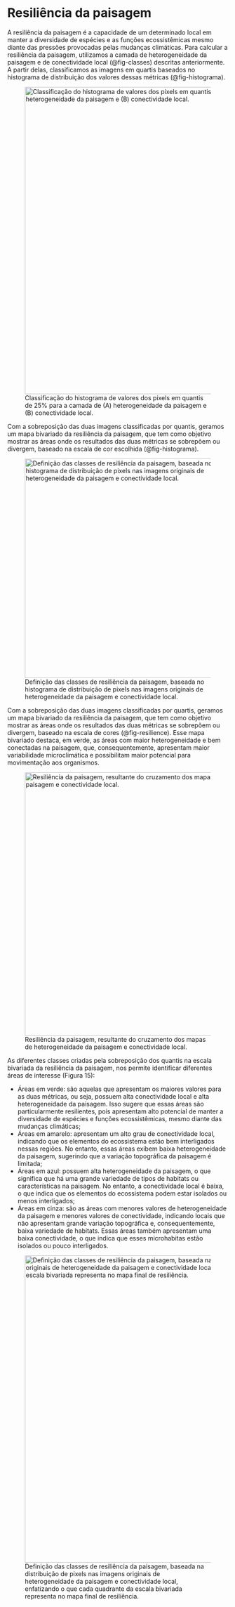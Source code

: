 # Resiliência da paisagem

A resiliência da paisagem é a capacidade de um determinado local em manter a diversidade de espécies e as funções ecossistêmicas mesmo diante das pressões provocadas pelas mudanças climáticas. Para calcular a resiliência da paisagem, utilizamos a camada de heterogeneidade da paisagem e de conectividade local (@fig-classes) descritas anteriormente. A partir delas, classificamos as imagens em quartis baseados no histograma de distribuição dos valores dessas métricas (@fig-histograma).

![Classificação do histograma de valores dos pixels em quantis de 25% para a camada de (A) heterogeneidade da paisagem e (B) conectividade local.](figs/classes_het_con.png){#fig-classes width="700" fig-align="center"}


Com a sobreposição das duas imagens classificadas por quantis, geramos um mapa bivariado da resiliência da paisagem, que tem como objetivo mostrar as áreas onde os resultados das duas métricas se sobrepõem ou divergem, baseado na escala de cor escolhida (@fig-histograma).

![Definição das classes de resiliência da paisagem, baseada no histograma de distribuição de pixels nas imagens originais de heterogeneidade da paisagem e conectividade local.](figs/resilience_classes.png){#fig-histograma width="500" fig-align="center"}

Com a sobreposição das duas imagens classificadas por quartis, geramos um mapa bivariado da resiliência da paisagem, que tem como objetivo mostrar as áreas onde os resultados das duas métricas se sobrepõem ou divergem, baseado na escala de cores (@fig-resilience). Esse mapa bivariado destaca, em verde, as áreas com maior heterogeneidade e bem conectadas na paisagem, que, consequentemente, apresentam maior variabilidade microclimática e possibilitam maior potencial para movimentação aos organismos.

![Resiliência da paisagem, resultante do cruzamento dos mapas de heterogeneidade da paisagem e conectividade local.](figs/Resilience_bivariate.png){#fig-resilience width="600" fig-align="center"}

As diferentes classes criadas pela sobreposição dos quantis na escala bivariada da resiliência da paisagem, nos permite identificar diferentes áreas de interesse (Figura 15):

* Áreas em verde: são aquelas que apresentam os maiores valores para as duas métricas, ou seja, possuem alta conectividade local e alta heterogeneidade da paisagem. Isso sugere que essas áreas são particularmente resilientes, pois apresentam alto potencial de manter a diversidade de espécies e funções ecossistêmicas, mesmo diante das mudanças climáticas;
* Áreas em amarelo: apresentam um alto grau de conectividade local, indicando que os elementos do ecossistema estão bem interligados nessas regiões. No entanto, essas áreas exibem baixa heterogeneidade da paisagem, sugerindo que a variação topográfica da paisagem é limitada;
* Áreas em azul: possuem alta heterogeneidade da paisagem, o que significa que há uma grande variedade de tipos de habitats ou características na paisagem. No entanto, a conectividade local é baixa, o que indica que os elementos do ecossistema podem estar isolados ou menos interligados;
* Áreas em cinza: são as áreas com menores valores de heterogeneidade da paisagem e menores valores de conectividade, indicando locais que não apresentam grande variação topográfica e, consequentemente, baixa variedade de habitats. Essas áreas também apresentam uma baixa conectividade, o que indica que esses microhabitas estão isolados ou pouco interligados.

![Definição das classes de resiliência da paisagem, baseada na distribuição de pixels nas imagens originais de heterogeneidade da paisagem e conectividade local, enfatizando o que cada quadrante da escala bivariada representa no mapa final de resiliência.](figs/resilience_def.png){#fig-res width="700" height="700" fig-align="center"}
